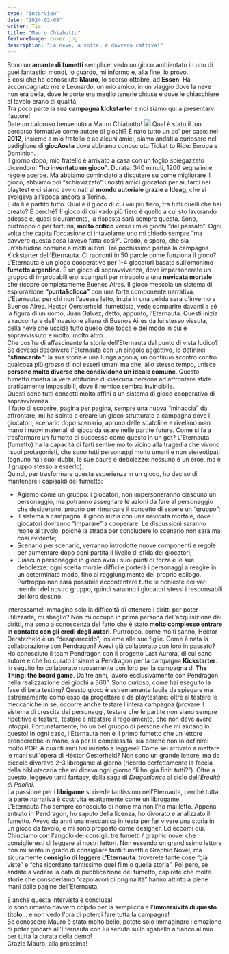 ```yaml
---
type: "interview"
date: "2024-02-09"
writer: Tia
title: "Mauro Chiabotto"
featureImage: cover.jpg
description: "La neve, a volte, è davvero cattiva!"
---
```


<InterviewIntro>
Sono un <strong>amante di fumetti</strong> semplice: vedo un gioco ambientato in uno di quei fantastici mondi, lo guardo, mi informo e, alla fine, lo provo.<br/>
È così che ho conosciuto <strong>Mauro</strong>, lo scorso ottobre, ad <strong>Essen</strong>. Ha accompagnato me e Leonardo, un mio amico, in un viaggio dove la neve non era bella, dove le porte era meglio tenerle chiuse e dove le chiacchiere al tavolo erano di qualità.<br/>
Tra poco parte la sua <strong>campagna kickstarter</strong> e noi siamo qui a presentarvi l'autore!<br/>
Date un caloroso benvenuto a Mauro Chiabotto!
</InterviewIntro>

<img src="./game.png" />

<InterviewItem type="question">
Qual è stato il tuo percorso formativo come autore di giochi?
</InterviewItem>

<InterviewItem type="answer" name="MC">
È nato tutto un po’ per caso: nel <strong>2012</strong>, insieme a mio fratello e ad alcuni amici, siamo andati a curiosare nel padiglione di <strong>giocAosta</strong> dove abbiamo conosciuto Ticket to Ride: Europa e <Link to="/reviews/dominion-nasce-un-regno">Dominion</Link>.<br/> Il giorno dopo, mio fratello è arrivato a casa con un foglio spiegazzato dicendomi <strong>“ho inventato un gioco”</strong>. Durata: 340 minuti, 1200 segnalini e regole acerbe. Ma abbiamo cominciato a discutere su come migliorare il gioco, abbiamo poi “schiavizzato” i nostri amici giocatori per aiutarci nei playtest e ci siamo avvicinati al <strong>mondo autoriale grazie a Ideag</strong>, che si svolgeva all’epoca ancora a Torino.<br/> E da lì è partito tutto.
</InterviewItem>

<InterviewItem type="question">
Qual è il gioco di cui vai più fiero, tra tutti quelli che hai creato? E perché?
</InterviewItem>

<InterviewItem type="answer" name="MC">
Il gioco di cui vado più fiero è quello a cui sto lavorando adesso e, quasi sicuramente, la risposta sarà sempre questa. Sono, purtroppo o per fortuna, <strong>molto critico</strong> verso i miei giochi “del passato”. Ogni volta che capita l’occasione di intavolarne uno mi chiedo sempre “ma davvero questa cosa l’avevo fatta così?”. Credo, e spero, che sia un’abitudine comune a molti autori.
</InterviewItem>

<InterviewItem type="question">
Tra pochissimo partirà la campagna Kickstarter dell'Eternauta. Ci racconti in 50 parole come funziona il gioco?
</InterviewItem>

<InterviewItem type="answer" name="MC">
L’Eternauta è un <Link to='/mechanisms/cooperativo'>gioco cooperativo</Link> per 1-4 giocatori basato sull’omonimo <strong>fumetto argentino</strong>. È un gioco di sopravvivenza, dove impersonerete un gruppo di improbabili eroi scampati per miracolo a una <strong>nevicata mortale</strong> che ricopre completamente Buenos Aires. Il gioco mescola un sistema di esplorazione <strong>“punta&clicca”</strong> con una forte componente narrativa.
</InterviewItem>

<InterviewItem type="question">
L'Eternauta, per chi non l'avesse letto, inizia in una gelida sera d'inverno a Buenos Aires. Hector Oersterheld, fumettista, vede comparire davanti a sé la figura di un uomo, Juan Galvez, detto, appunto, l'Eternauta. Questi inizia a raccontare dell'invasione aliena di Buenos Aires da lui stesso vissuta, della neve che uccide tutto quello che tocca e del modo in cui è sopravvissuto e molto, molto altro.<br/>
Che cos’ha di affascinante la storia dell’Eternauta dal punto di vista ludico?
</InterviewItem>

<InterviewItem type="answer" name="MC">
Se dovessi descrivere l’Eternauta con un singolo aggettivo, lo definirei <strong>“sfiancante”</strong>: la sua storia è una lunga agonia, un continuo scontro contro qualcosa più grosso di noi esseri umani ma che, allo stesso tempo, unisce <strong>persone molto diverse che condividono un ideale comune</strong>. Questo fumetto mostra la vera attitudine di ciascuna persona ad affrontare sfide praticamente impossibili, dove il nemico sembra invincibile.<br/>
Questi sono tutti concetti molto affini a un sistema di gioco cooperativo di sopravvivenza.<br/>
Il fatto di scoprire, pagina per pagina, sempre una nuova “minaccia” da affrontare, mi ha spinto a creare un gioco strutturato a <Link to='/mechanisms/campagna'>campagna</Link> dove i giocatori, scenario dopo scenario, aprono delle scatoline e rivelano man mano i nuovi materiali di gioco da usare nelle partite future.
</InterviewItem>

<InterviewItem type="question">
Come si fa a trasformare un fumetto di successo come questo in un gdt?
</InterviewItem>

<InterviewItem type="answer" name="MC">
L’Eternauta (fumetto) ha la capacità di farti sentire molto vicino alla tragedia che vivono i suoi protagonisti, che sono tutti personaggi molto umani e non stereotipati (ognuno ha i suoi dubbi, le sue paure e debolezze: nessuno è un eroe, ma è il gruppo stesso a esserlo).<br/>
Quindi, per trasformare questa esperienza in un gioco, ho deciso di mantenere i capisaldi del fumetto:
<ul>
<li>Agiamo come un gruppo: i giocatori, non impersoneranno ciascuno un personaggio, ma potranno assegnare le azioni da fare al personaggio che desiderano, proprio per rimarcare il concetto di essere un “gruppo”;</li>
<li>Il sistema a campagna: il gioco inizia con una nevicata mortale, dove i giocatori dovranno “imparare” a cooperare. Le discussioni saranno molte al tavolo, poiché la strada per concludere lo scenario non sarà mai così evidente;</li>
<li>Scenario per scenario, verranno introdotte nuove componenti e regole per aumentare dopo ogni partita il livello di sfida dei giocatori;</li>
<li>Ciascun personaggio in gioco avrà i suoi punti di forza e le sue debolezze: ogni scelta morale difficile porterà i personaggi a reagire in un determinato modo, fino al raggiungimento del proprio epilogo. Purtroppo non sarà possibile accontentare tutte le richieste dei vari membri del nostro gruppo, quindi saranno i giocatori stessi i responsabili del loro destino.</li>
</ul>
</InterviewItem>

<InterviewItem type="question">
Interessante! Immagino solo la difficoltà di ottenere i diritti per poter utilizzarla, mi sbaglio?
</InterviewItem>

<InterviewItem type="answer" name="MC">
Non mi occupo in prima persona dell’acquisizione dei diritti, ma sono a conoscenza del fatto che è stato <strong>molto complesso entrare in contatto con gli eredi degli autori</strong>. Purtroppo, come molti sanno, Hector Oersterheld è un “desaparecido”, insieme alle sue figlie.
</InterviewItem>

<InterviewItem type="question">
Come è nata la collaborazione con Pendragon? Avevi già collaborato con loro in passato?
</InterviewItem>

<InterviewItem type="answer" name="MC">
Ho conosciuto il team Pendragon con il progetto Last Aurora, di cui sono autore e che ho curato insieme a <Link to='/publishers/pendragon-game-studio'>Pendragon</Link> per la campagna <strong>Kickstarter</strong>. In seguito ho collaborato nuovamente con loro per la campagna di <strong>The Thing: the board game</strong>. Da tre anni, lavoro esclusivamente con Pendragon nella realizzazione dei giochi a 360°.
</InterviewItem>

<InterviewItem type="question">
Sono curioso, come hai eseguito la fase di beta testing?
</InterviewItem>

<InterviewItem type="answer" name="MC">
Questo gioco è estremamente facile da spiegare ma estremamente complesso da progettare e da playtestare: oltre al testare le meccaniche in sé, occorre anche testare l’intera campagna (provare il sistema di crescita dei personaggi, testare che le partite non siano sempre ripetitive e testare, testare e ritestare il regolamento, che non deve avere intoppi). Fortunatamente, ho un bel gruppo di persone che mi aiutano in questo!
</InterviewItem>

<InterviewItem type="question">
In ogni caso, l'Eternauta non è il primo fumetto che un lettore prenderebbe in mano, sia per la complessità, sia perché non lo definirei molto POP. A quanti anni hai iniziato a leggere? Come sei arrivato a mettere le mani sull'opera di Héctor Oesterheld?
</InterviewItem>

<InterviewItem type="answer" name="MC">
Non sono un grande lettore, ma da piccolo divoravo 2-3 librogame al giorno (ricordo perfettamente la faccia della bibliotecaria che mi diceva ogni giorno “li hai già finiti tutti?”). Oltre a questo, leggevo tanti fantasy, dalla saga di <em>Dragonlance</em> al ciclo dell’<em>Eredità di Paolini</em>.<br/>
La passione per i <strong>librigame</strong> si rivede tantissimo nell’Eternauta, perché tutta la parte narrativa è costruita esattamente come un librogame.<br/>
L’Eternauta l’ho sempre conosciuto di nome ma non l’ho mai letto. Appena entrato in Pendragon, ho saputo della licenza, ho divorato e analizzato il fumetto. Avevo da anni una meccanica in testa per far vivere una storia in un gioco da tavolo, e mi sono proposto come designer. Ed eccomi qui.
</InterviewItem>

<InterviewItem type="question">
Chiudiamo con l'angolo dei consigli: tre fumetti / graphic novel che consiglieresti di leggere ai nostri lettori.
</InterviewItem>

<InterviewItem type="answer" name="MC">
Non essendo un grandissimo lettore non mi sento in grado di consigliare tanti fumetti o Graphic Novel, ma sicuramente <strong>consiglio di leggere L’Eternauta</strong>: troverete tante cose “già viste” e “che ricordano tantissimo quel film o quella storia”. Poi però, se andate a vedere la data di pubblicazione del fumetto, capirete che molte storie che consideriamo “capolavori di originalità” hanno attinto a piene mani dalle pagine dell’Eternauta.
</InterviewItem>

<p>
  E anche questa intervista è conclusa!<br/>
  Io sono rimasto davvero colpito per la semplicità e l'<strong>immersività di questo titolo</strong>... e non vedo l'ora di poterci fare tutta la campagna!<br/>
  Se conoscere Mauro è stato molto bello, potete solo immaginare l'emozione di poter giocare all'Eternauta con lui seduto sullo sgabello a fianco al mio per tutta la durata della demo! <br/>
  Grazie Mauro, alla prossima!
</p>
